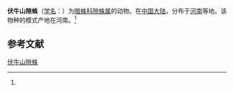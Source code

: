 {{Speciesbox
| name = 伏牛山隙蛛
| status = 
| status_system = 
| image = 
| genus = Coelotes
| species = funiushanensis
| authority = (Hu et al, 1991)<ref name='id14076'>{{cite web| url =http://www.bioinfo.cn/db05/BjdwSpecies.php?action=view&id=14076| title =伏牛山隙蛛| work =《中国动物物种编目数据库》| publisher =中国科学院微生物研究所| author =中国科学院动物研究所| accessdate =2009-04-28| deadurl =yes| archiveurl =https://web.archive.org/web/20160305035833/http://www.bioinfo.cn/db05/BjdwSpecies.php?action=view&id=14076| archivedate =2016-03-05}}</ref>
}}

'''伏牛山隙蛛'''（[[学名|学名]]：{{lang|la|''Coelotes funiushanensis''}}）为[[暗蛛科|暗蛛科]][[隙蛛属|隙蛛属]]的动物。在[[中国大陆|中国大陆]]，分布于[[河南|河南]]等地。该物种的模式产地在河南。<ref name='id14076'/>

== 参考文献 ==
{{reflist}}

{{Wikispecies|Coelotes funiushanensis}}

[[Category:隙蛛属|伏牛山隙蛛]]


{{蜘蛛小作品}}